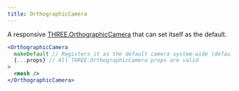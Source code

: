```yaml
---
title: OrthographicCamera
---
```


A responsive [THREE.OrthographicCamera](https://threejs.org/docs/index.html#api/en/cameras/OrthographicCamera) that can set itself as the default.

```jsx
<OrthographicCamera
  makeDefault // Registers it as the default camera system-wide (default=false)
  {...props} // All THREE.OrthographicCamera props are valid
>
  <mesh />
</OrthographicCamera>
```

<StoryBook lib="drei" id="camera-orthographiccamera--orthographic-camera-scene-st" />
